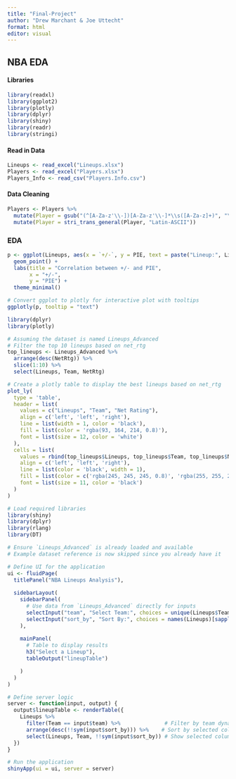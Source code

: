 ```yaml
---
title: "Final-Project"
author: "Drew Marchant & Joe Uttecht"
format: html
editor: visual
---
```


## NBA EDA

#### Libraries

```r
library(readxl)
library(ggplot2)
library(plotly)
library(dplyr)
library(shiny)
library(readr)
library(stringi)
```

#### Read in Data

```r
Lineups <- read_excel("Lineups.xlsx")
Players <- read_excel("Players.xlsx")
Players_Info <- read_csv("Players.Info.csv")
```

#### Data Cleaning

```r
Players <- Players %>%
  mutate(Player = gsub("(^[A-Za-z'\\-])[A-Za-z'\\-]*\\s([A-Za-z]+)", "\\1. \\2", Player)) %>%
  mutate(Player = stri_trans_general(Player, "Latin-ASCII"))
```

### EDA

```r
p <- ggplot(Lineups, aes(x = `+/-`, y = PIE, text = paste("Lineup:", Lineups, "<br>team:", Team, "<br>+/-:", `+/-`, "<br>PIE:", PIE))) + 
  geom_point() + 
  labs(title = "Correlation between +/- and PIE", 
       x = "+/-", 
       y = "PIE") + 
  theme_minimal()

# Convert ggplot to plotly for interactive plot with tooltips
ggplotly(p, tooltip = "text")
```

```r
library(dplyr)
library(plotly)

# Assuming the dataset is named Lineups_Advanced
# Filter the top 10 lineups based on net_rtg
top_lineups <- Lineups_Advanced %>%
  arrange(desc(NetRtg)) %>%
  slice(1:10) %>%
  select(Lineups, Team, NetRtg)

# Create a plotly table to display the best lineups based on net_rtg
plot_ly(
  type = 'table',
  header = list(
    values = c("Lineups", "Team", "Net Rating"),
    align = c('left', 'left', 'right'),
    line = list(width = 1, color = 'black'),
    fill = list(color = 'rgba(93, 164, 214, 0.8)'),
    font = list(size = 12, color = 'white')
  ),
  cells = list(
    values = rbind(top_lineups$Lineups, top_lineups$Team, top_lineups$NetRtg),
    align = c('left', 'left', 'right'),
    line = list(color = 'black', width = 1),
    fill = list(color = c('rgba(245, 245, 245, 0.8)', 'rgba(255, 255, 255, 0.8)')),
    font = list(size = 11, color = 'black')
  )
)
```

```r
# Load required libraries
library(shiny)
library(dplyr)
library(rlang)
library(DT)

# Ensure `Lineups_Advanced` is already loaded and available
# Example dataset reference is now skipped since you already have it

# Define UI for the application
ui <- fluidPage(
  titlePanel("NBA Lineups Analysis"),
  
  sidebarLayout(
    sidebarPanel(
      # Use data from `Lineups_Advanced` directly for inputs
      selectInput("team", "Select Team:", choices = unique(Lineups$Team)),
      selectInput("sort_by", "Sort By:", choices = names(Lineups)[sapply(Lineups, is.numeric)])
    ),
    
    mainPanel(
      # Table to display results
      h3("Select a Lineup"),
      tableOutput("lineupTable")

    )
  )
)

# Define server logic
server <- function(input, output) {
  output$lineupTable <- renderTable({
    Lineups %>%
      filter(Team == input$team) %>%              # Filter by team dynamically
      arrange(desc(!!sym(input$sort_by))) %>%    # Sort by selected column dynamically
      select(Lineups, Team, !!sym(input$sort_by)) # Show selected columns
  })
}

# Run the application
shinyApp(ui = ui, server = server)

```
